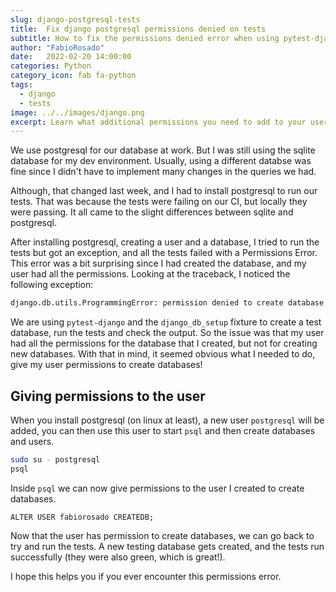 ```yaml
---
slug: django-postgresql-tests
title:  Fix django postgresql permissions denied on tests
subtitle: How to fix the permissions denied error when using pytest-django
author: "FabioRosado"
date:   2022-02-20 14:00:00
categories: Python
category_icon: fab fa-python 
tags:
  - django
  - tests
image: ../../images/django.png
excerpt: Learn what additional permissions you need to add to your user to get django to run tests with a postgresql database.
---
```


We use postgresql for our database at work. But I was still using the sqlite database for my dev environment. Usually, using a different databse was fine since I didn't have to implement many changes in the queries we had. 

Although, that changed last week, and I had to install postgresql to run our tests. That was because the tests were failing on our CI, but locally they were passing. It all came to the slight differences between sqlite and postgresql.

After installing postgresql, creating a user and a database, I tried to run the tests but got an exception, and all the tests failed with a Permissions Error. This error was a bit surprising since I had created the database, and my user had all the permissions. Looking at the traceback, I noticed the following exception:

```python
django.db.utils.ProgrammingError: permission denied to create database
```

We are using `pytest-django` and the `django_db_setup` fixture to create a test database, run the tests and check the output. So the issue was that my user had all the permissions for the database that I created, but not for creating new databases. With that in mind, it seemed obvious what I needed to do, give my user permissions to create databases!

## Giving permissions to the user

When you install postgresql (on linux at least), a new user `postgresql` will be added, you can then use this user to start `psql` and then create databases and users.

```bash
sudo su - postgresql
psql
```

Inside `psql` we can now give permissions to the user I created to create databases.

```
ALTER USER fabiorosado CREATEDB;
```

Now that the user has permission to create databases, we can go back to try and run the tests. A new testing database gets created, and the tests run successfully (they were also green, which is great!).

I hope this helps you if you ever encounter this permissions error.